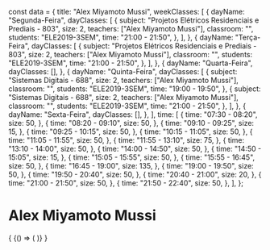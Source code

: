const data = {
  title: "Alex Miyamoto Mussi",
  weekClasses: [
    {
      dayName: "Segunda-Feira",
      dayClasses: [
        {
          subject: "Projetos Elétricos Residenciais e Prediais - 803",
          size: 2,
          teachers: ["Alex Miyamoto Mussi"],
          classroom: "",
          students: "ELE2019-3SEM",
          time: "21:00 - 21:50",
        },
      ],
    },
    {
      dayName: "Terça-Feira",
      dayClasses: [
        {
          subject: "Projetos Elétricos Residenciais e Prediais - 803",
          size: 2,
          teachers: ["Alex Miyamoto Mussi"],
          classroom: "",
          students: "ELE2019-3SEM",
          time: "21:00 - 21:50",
        },
      ],
    },
    {
      dayName: "Quarta-Feira",
      dayClasses: [],
    },
    {
      dayName: "Quinta-Feira",
      dayClasses: [
        {
          subject: "Sistemas Digitais - 688",
          size: 2,
          teachers: ["Alex Miyamoto Mussi"],
          classroom: "",
          students: "ELE2019-3SEM",
          time: "19:00 - 19:50",
        },
        {
          subject: "Sistemas Digitais - 688",
          size: 2,
          teachers: ["Alex Miyamoto Mussi"],
          classroom: "",
          students: "ELE2019-3SEM",
          time: "21:00 - 21:50",
        },
      ],
    },
    {
      dayName: "Sexta-Feira",
      dayClasses: [],
    },
  ],
  time: [
    {
      time: "07:30 - 08:20",
      size: 50,
    },
    {
      time: "08:20 - 09:10",
      size: 50,
    },
    {
      time: "09:10 - 09:25",
      size: 15,
    },
    {
      time: "09:25 - 10:15",
      size: 50,
    },
    {
      time: "10:15 - 11:05",
      size: 50,
    },
    {
      time: "11:05 - 11:55",
      size: 50,
    },
    {
      time: "11:55 - 13:10",
      size: 75,
    },
    {
      time: "13:10 - 14:00",
      size: 50,
    },
    {
      time: "14:00 - 14:50",
      size: 50,
    },
    {
      time: "14:50 - 15:05",
      size: 15,
    },
    {
      time: "15:05 - 15:55",
      size: 50,
    },
    {
      time: "15:55 - 16:45",
      size: 50,
    },
    {
      time: "16:45 - 19:00",
      size: 135,
    },
    {
      time: "19:00 - 19:50",
      size: 50,
    },
    {
      time: "19:50 - 20:40",
      size: 50,
    },
    {
      time: "20:40 - 21:00",
      size: 20,
    },
    {
      time: "21:00 - 21:50",
      size: 50,
    },
    {
      time: "21:50 - 22:40",
      size: 50,
    },
  ],
};

# Alex Miyamoto Mussi

<div>
  {
    <BrowserOnly>
      {() => (
        <Grid
          title={data.title}
          weekClasses={data.weekClasses}
          time={data.time}
        />
      )}
    </BrowserOnly>
  }
</div>
